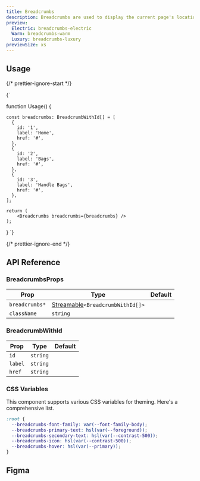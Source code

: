 ```yaml
---
title: Breadcrumbs
description: Breadcrumbs are used to display the current page's location within a hierarchy and enable easy navigation.
preview:
  Electric: breadcrumbs-electric
  Warm: breadcrumbs-warm
  Luxury: breadcrumbs-luxury
previewSize: xs
---
```


## Usage

{/* prettier-ignore-start */}

<CodeBlock lang="ts">{`

function Usage() {

    const breadcrumbs: BreadcrumbWithId[] = [
      {
        id: '1',
        label: 'Home',
        href: '#',
      },
      {
        id: '2',
        label: 'Bags',
        href: '#',
      },
      {
        id: '3',
        label: 'Handle Bags',
        href: '#',
      },
    ];

    return (
        <Breadcrumbs breadcrumbs={breadcrumbs} />
    );
}
`}
</CodeBlock>

{/* prettier-ignore-end */}

## API Reference

### BreadcrumbsProps

| Prop           | Type                                                                                                      | Default |
| -------------- | --------------------------------------------------------------------------------------------------------- | ------- |
| `breadcrumbs*` | [Streamable](/docs/soul/streamable)`<BreadcrumbWithId[]>` <Tooltip content="See BreadcrumbWithId below"/> |         |
| `className`    | `string`                                                                                                  |         |

### BreadcrumbWithId

| Prop    | Type     | Default |
| ------- | -------- | ------- |
| `id`    | `string` |         |
| `label` | `string` |         |
| `href`  | `string` |         |

### CSS Variables

This component supports various CSS variables for theming. Here's a comprehensive list.

```css
:root {
  --breadcrumbs-font-family: var(--font-family-body);
  --breadcrumbs-primary-text: hsl(var(--foreground));
  --breadcrumbs-secondary-text: hsl(var(--contrast-500));
  --breadcrumbs-icon: hsl(var(--contrast-500));
  --breadcrumbs-hover: hsl(var(--primary));
}
```

## Figma

<Figma url="https://www.figma.com/design/GAKpWYdZ0ZVOSFtNPHliJM/Soul-Vibe?node-id=2901-59059" />
